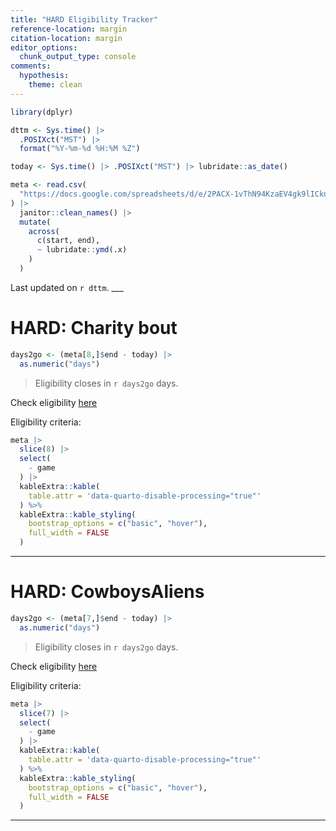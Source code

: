 ```yaml
---
title: "HARD Eligibility Tracker"
reference-location: margin
citation-location: margin
editor_options: 
  chunk_output_type: console
comments:
  hypothesis:
    theme: clean
---
```


```r
library(dplyr)

dttm <- Sys.time() |> 
  .POSIXct("MST") |> 
  format("%Y-%m-%d %H:%M %Z")

today <- Sys.time() |> .POSIXct("MST") |> lubridate::as_date()

meta <- read.csv(
  "https://docs.google.com/spreadsheets/d/e/2PACX-1vThN94KzaEV4gk9lICkn7HnOJTAPtTDQuDypir_pxXMzwi7oGxgBbM21gVx6vjHoz-KZV2Jl0kHIhvm/pub?gid=1566653249&single=true&output=csv"
) |> 
  janitor::clean_names() |> 
  mutate(
    across(
      c(start, end),
      ~ lubridate::ymd(.x)
    )
  )
```


Last updated on `r dttm`.
___

# HARD: Charity bout

```r
days2go <- (meta[8,]$end - today) |> 
  as.numeric("days")
```

> Eligibility closes in `r days2go` days.

Check eligibility [here](eligibility_Charity.html)

Eligibility criteria:

```r
meta |> 
  slice(8) |> 
  select(
    - game
  ) |> 
  kableExtra::kable(
    table.attr = 'data-quarto-disable-processing="true"'
  ) %>% 
  kableExtra::kable_styling(
    bootstrap_options = c("basic", "hover"), 
    full_width = FALSE
  )
```

___

# HARD: CowboysAliens

```r
days2go <- (meta[7,]$end - today) |> 
  as.numeric("days")
```

> Eligibility closes in `r days2go` days.

Check eligibility [here](eligibility_CowboysAliens.html)

Eligibility criteria:

```r
meta |> 
  slice(7) |> 
  select(
    - game
  ) |> 
  kableExtra::kable(
    table.attr = 'data-quarto-disable-processing="true"'
  ) %>% 
  kableExtra::kable_styling(
    bootstrap_options = c("basic", "hover"), 
    full_width = FALSE
  )
```

___

<!-- # Opponent: Los Alamos -->

<!-- ```{r} -->
<!-- days2go <- (meta[3,]$end - today) |>  -->
<!--   as.numeric("days") -->
<!-- ``` -->

<!-- > Eligibility closes in `r days2go` days. -->

<!-- Check eligibility [here](eligibility_alamos.html) -->

<!-- Eligibility criteria: -->

<!-- ```{r} -->
<!-- meta |>  -->
<!--   slice(3) |>  -->
<!--   select( -->
<!--     - game -->
<!--   ) |>  -->
<!--   kableExtra::kable( -->
<!--     table.attr = 'data-quarto-disable-processing="true"' -->
<!--   ) %>%  -->
<!--   kableExtra::kable_styling( -->
<!--     bootstrap_options = c("basic", "hover"),  -->
<!--     full_width = FALSE -->
<!--   ) -->
<!-- ``` -->

<!-- ___ -->

<!-- # Tournament: Wild West -->

<!-- ```{r} -->
<!-- days2go <- (meta[4,]$end - today) |>  -->
<!--   as.numeric("days") -->
<!-- ``` -->

<!-- > Eligibility closes in `r days2go` days. -->

<!-- Check eligibility [here](eligibility_wildwest.html) -->

<!-- Eligibility criteria: -->

<!-- ```{r} -->
<!-- meta |>  -->
<!--   slice(4) |>  -->
<!--   select( -->
<!--     - game -->
<!--   ) |>  -->
<!--   kableExtra::kable( -->
<!--     table.attr = 'data-quarto-disable-processing="true"' -->
<!--   ) %>%  -->
<!--   kableExtra::kable_styling( -->
<!--     bootstrap_options = c("basic", "hover"),  -->
<!--     full_width = FALSE -->
<!--   ) -->
<!-- ``` -->

<!-- ___ -->

<!-- # Opponent: Salt Lake City -->

<!-- ```{r} -->
<!-- days2go <- (meta[5,]$end - today) |>  -->
<!--   as.numeric("days") -->
<!-- ``` -->

<!-- > Eligibility closes in `r days2go` days. -->

<!-- Check eligibility [here](eligibility_saltlakecity.html) -->

<!-- Eligibility criteria: -->

<!-- ```{r} -->
<!-- meta |>  -->
<!--   slice(5) |>  -->
<!--   select( -->
<!--     - game -->
<!--   ) |>  -->
<!--   kableExtra::kable( -->
<!--     table.attr = 'data-quarto-disable-processing="true"' -->
<!--   ) %>%  -->
<!--   kableExtra::kable_styling( -->
<!--     bootstrap_options = c("basic", "hover"),  -->
<!--     full_width = FALSE -->
<!--   ) -->
<!-- ``` -->
<!-- ___ -->

<!-- # Opponent: SRP -->

<!-- ```{r} -->
<!-- days2go <- (meta[6,]$end - today) |>  -->
<!--   as.numeric("days") -->
<!-- ``` -->

<!-- > Eligibility closes in `r days2go` days. -->

<!-- Check eligibility [here](eligibility_srp.html) -->

<!-- Eligibility criteria: -->

<!-- ```{r} -->
<!-- meta |>  -->
<!--   slice(6) |>  -->
<!--   select( -->
<!--     - game -->
<!--   ) |>  -->
<!--   kableExtra::kable( -->
<!--     table.attr = 'data-quarto-disable-processing="true"' -->
<!--   ) %>%  -->
<!--   kableExtra::kable_styling( -->
<!--     bootstrap_options = c("basic", "hover"),  -->
<!--     full_width = FALSE -->
<!--   ) -->
<!-- ``` -->

<!-- ___ -->

<!-- # Tournament: Monsoon Madness -->

<!-- ```{r} -->
<!-- days2go <- (meta[2,]$end - today) |>  -->
<!--   as.numeric("days") -->
<!-- ``` -->

<!-- > Eligibility closes in `r days2go` days. -->

<!-- Check eligibility [here](eligibility_monsoon.html) -->

<!-- Eligibility criteria: -->

<!-- ```{r} -->
<!-- meta |>  -->
<!--   slice(2) |>  -->
<!--   select( -->
<!--     - game -->
<!--   ) |>  -->
<!--   kableExtra::kable( -->
<!--     table.attr = 'data-quarto-disable-processing="true"' -->
<!--   ) %>%  -->
<!--   kableExtra::kable_styling( -->
<!--     bootstrap_options = c("basic", "hover"),  -->
<!--     full_width = FALSE -->
<!--   ) -->
<!-- ``` -->

